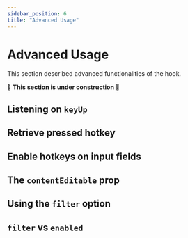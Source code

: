 ```yaml
---
sidebar_position: 6
title: "Advanced Usage"
---
```


# Advanced Usage

This section described advanced functionalities of the hook.

**🚧 This section is under construction 🚧**

## Listening on `keyUp`

## Retrieve pressed hotkey

## Enable hotkeys on input fields

## The `contentEditable` prop

## Using the `filter` option

## `filter` vs `enabled`
